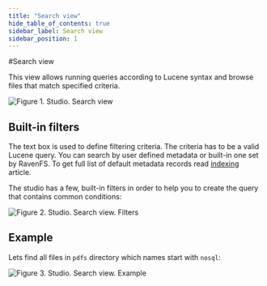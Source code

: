 ```yaml
---
title: "Search view"
hide_table_of_contents: true
sidebar_label: Search view
sidebar_position: 1
---
```



#Search view

This view allows running queries according to Lucene syntax and browse files that match specified criteria.

![Figure 1. Studio. Search view](./assets/search-view.png)  

## Built-in filters

The text box is used to define filtering criteria. The criteria has to be a valid Lucene query. You can search by 
user defined metadata or built-in one set by RavenFS. To get full list of default metadata records read [indexing](../indexing.mdx) article.

The studio has a few, built-in filters in order to help you to create the query that contains common conditions:

![Figure 2. Studio. Search view. Filters](./assets/search-view-filters.png)  

## Example

Lets find all files in `pdfs` directory which names start with `nosql`:

![Figure 3. Studio. Search view. Example](./assets/search-view-example.png)  


